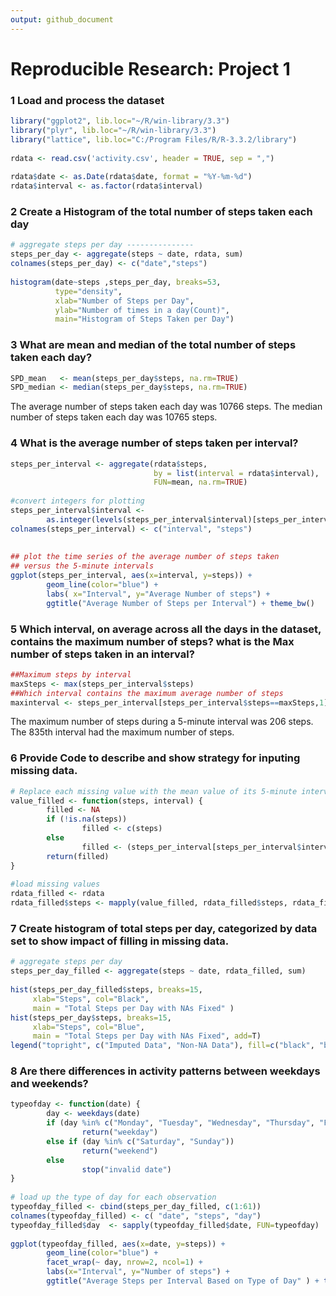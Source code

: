 ---
output: github_document
---

Reproducible Research: Project 1
==========================================
 
 
### 1 Load and process the dataset
 
 
```{r setdata, echo=TRUE}
library("ggplot2", lib.loc="~/R/win-library/3.3")
library("plyr", lib.loc="~/R/win-library/3.3")
library("lattice", lib.loc="C:/Program Files/R/R-3.3.2/library")
 
rdata <- read.csv('activity.csv', header = TRUE, sep = ",")
 
rdata$date <- as.Date(rdata$date, format = "%Y-%m-%d")
rdata$interval <- as.factor(rdata$interval)
```
 
 
### 2 Create a Histogram of the total number of steps taken each day
 
 
```{r plot1, echo=TRUE}
 
# aggregate steps per day ---------------
steps_per_day <- aggregate(steps ~ date, rdata, sum)
colnames(steps_per_day) <- c("date","steps")
 
histogram(date~steps ,steps_per_day, breaks=53,
          type="density",
          xlab="Number of Steps per Day",
          ylab="Number of times in a day(Count)",
          main="Histogram of Steps Taken per Day")
```
 
### 3 What are mean and median of the total number of steps taken each day?
 
```{r meandata, echo=TRUE}
SPD_mean   <- mean(steps_per_day$steps, na.rm=TRUE)
SPD_median <- median(steps_per_day$steps, na.rm=TRUE)
```
 
The average number of steps taken each day was 10766 steps.
The median number of steps taken each day was 10765 steps.
 
### 4 What is the average number of steps taken per interval?
```{r plot2, echo=TRUE}
steps_per_interval <- aggregate(rdata$steps,
                                by = list(interval = rdata$interval),
                                FUN=mean, na.rm=TRUE)
 
#convert integers for plotting
steps_per_interval$interval <-
        as.integer(levels(steps_per_interval$interval)[steps_per_interval$interval])
colnames(steps_per_interval) <- c("interval", "steps")
 
 
## plot the time series of the average number of steps taken
## versus the 5-minute intervals
ggplot(steps_per_interval, aes(x=interval, y=steps)) +  
        geom_line(color="blue") + 
        labs( x="Interval", y="Average Number of steps") + 
        ggtitle("Average Number of Steps per Interval") + theme_bw()
```
 
### 5 Which interval, on average across all the days in the dataset, contains the maximum number of steps? what is the Max number of steps taken in an interval?
 
```{r maxdata, echo=TRUE}
##Maximum steps by interval
maxSteps <- max(steps_per_interval$steps)
##Which interval contains the maximum average number of steps
maxinterval <- steps_per_interval[steps_per_interval$steps==maxSteps,1]
```
The maximum number of steps during a 5-minute interval was 206 steps.
The 835th interval had the maximum number of steps.
 
### 6 Provide Code to describe and show strategy for inputing missing data.
```{r missdata, echo=TRUE}
# Replace each missing value with the mean value of its 5-minute interval
value_filled <- function(steps, interval) {
        filled <- NA
        if (!is.na(steps))
                filled <- c(steps)
        else
                filled <- (steps_per_interval[steps_per_interval$interval==interval, "steps"])
        return(filled)
}
 
#load missing values
rdata_filled <- rdata
rdata_filled$steps <- mapply(value_filled, rdata_filled$steps, rdata_filled$interval)
```
 
 
### 7 Create histogram of total steps per day, categorized by data set to show impact of filling in missing data.
```{r plot3, echo=TRUE}
# aggregate steps per day
steps_per_day_filled <- aggregate(steps ~ date, rdata_filled, sum)
 
hist(steps_per_day_filled$steps, breaks=15,
     xlab="Steps", col="Black",
     main = "Total Steps per Day with NAs Fixed" )
hist(steps_per_day$steps, breaks=15,
     xlab="Steps", col="Blue",
     main = "Total Steps per Day with NAs Fixed", add=T)
legend("topright", c("Imputed Data", "Non-NA Data"), fill=c("black", "blue") )
```
 
### 8 Are there differences in activity patterns between weekdays and weekends?
```{r plot4, echo=TRUE}
typeofday <- function(date) {
        day <- weekdays(date)
        if (day %in% c("Monday", "Tuesday", "Wednesday", "Thursday", "Friday"))
                return("weekday")
        else if (day %in% c("Saturday", "Sunday"))
                return("weekend")
        else
                stop("invalid date")
}
 
# load up the type of day for each observation
typeofday_filled <- cbind(steps_per_day_filled, c(1:61))
colnames(typeofday_filled) <- c( "date", "steps", "day")
typeofday_filled$day  <- sapply(typeofday_filled$date, FUN=typeofday)
 
ggplot(typeofday_filled, aes(x=date, y=steps)) +
        geom_line(color="blue") +
        facet_wrap(~ day, nrow=2, ncol=1) +
        labs(x="Interval", y="Number of steps") +
        ggtitle("Average Steps per Interval Based on Type of Day" ) + theme_bw()
```
 
 

